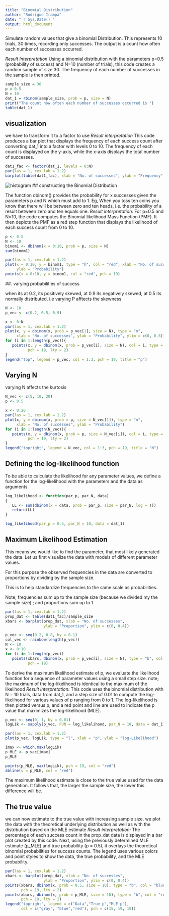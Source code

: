 ---
title: "Binomial Distribution"
author: "Rodrigue Irampa"
date: "`r Sys.Date()`"
output: html_document
---

Simulate  random values that give a binomial Distribution. 
This represents 10 trials, 30 times, recording only successes.
The output is a count how often each number of successes occurred.

*Result Interpretation*
Using a binomial distribution with the parameters p=0.5 (probability of success) and N=10 (number of trials), this code creates a random sample of size 30. The frequency of each number of successes in the sample is then printed.

```{r}
sample_size = 30
p = 0.5
N = 10
dat_1 = rbinom(sample_size, prob = p, size = N)
print("The count how often each number of successes occurred is ")
table(dat_1)
```
## visualization 
we have to transform it to a factor to use 
*Result interpretation*
This code produces a bar plot that displays the frequency of each success count after converting dat_1 into a factor with levels 0 to 10. The frequency of each count is displayed on the y-axis, while the x-axis displays the total number of successes.
 
```{r}
dat1_fac <- factor(dat_1, levels = 0:N)
par(las = 1, cex.lab = 1.2)
barplot(table(dat1_fac), xlab = "No. of successes", ylab = "Frequency")
```
![histogram](https://github.com/user-attachments/assets/f7be5049-b035-4a3b-a6e2-b586e87b5640)
## constructing the Binomial Distribution 

The function dbinom() provides the probability for x successes given the parameters p and N which must add to 1.
Eg,  When you toss ten coins you know that there will be between zero and ten heads, i.e. the probability of a result between zero and ten equals one.
*Result interpretation: *
For p=0.5 and N=10, the code computes the Binomial likelihood Mass Function (PMF). It then depicts the PMF as a red step function that displays the likelihood of each success count from 0 to 10.

```{r}
p <- 0.5
N <- 10
binom1 <- dbinom(x = 0:10, prob = p, size = N)
sum(binom1)

par(las = 1, cex.lab = 1.2)
plot(x = 0:10, y = binom1, type = "h", col = "red", xlab = "No. of successes",
     ylab = "Probability")
points(x = 0:10, y = binom1, col = "red", pch = 19)

```

##. varying probabilities of success 

when its at 0.2, its positively skewed, at 0.9 its negatively skewed, at 0.5 its normally distributed. 
i.e varying P afftects the skewness 
```{r}
N <- 10
p_vec <- c(0.2, 0.5, 0.9)

x <- 0:N
par(las = 1, cex.lab = 1.2)
plot(x, y = dbinom(x, prob = p_vec[1], size = N), type = "n",
     xlab = "No. of successes", ylab = "Probability", ylim = c(0, 0.5))
for (i in 1:length(p_vec)){
   points(x, y = dbinom(x, prob = p_vec[i], size = N), col = i, type = "b",
          pch = 19, lty = 2)
}
legend("top", legend = p_vec, col = 1:3, pch = 19, title = "p")
```


## Varying N

varying N affects the kurtosis 

```{r}
N_vec <- c(5, 10, 20)
p <- 0.5

x <- 0:20
par(las = 1, cex.lab = 1.2)
plot(x, y = dbinom(x, prob = p, size = N_vec[1]), type = "n",
     xlab = "No. of successes", ylab = "Probability")
for (i in 1:length(N_vec)){
   points(x, y = dbinom(x, prob = p, size = N_vec[i]), col = i, type = "b",
          pch = 19, lty = 2)
}
legend("topright", legend = N_vec, col = 1:3, pch = 19, title = "N")
```
## Defining the log-likelihood function 

To be able to calculate the likelihood for any parameter values, we define a function for the log-likelihood with the parameters and the data as arguments.


```{r}
log_likelihood <- function(par_p, par_N, data)
{
   LL <- sum(dbinom(x = data, prob = par_p, size = par_N, log = T))
   return(LL)
}

log_likelihood(par_p = 0.5, par_N = 10, data = dat_1)
```

## Maximum Likelihood Estimation
This means we would like to find the parameter, that most likely generated the data.
Let us first visualize the data with models of different parameter values.

For this purpose the observed frequencies in the data are converted to proportions by dividing by the sample size.

This is to help standardize frequencies to the same scale as probabilities. 

Note; frequencies sum up to the sample size (because we divided my the sample size)
    ; and proportions sum up to 1

```{r}
par(las = 1, cex.lab = 1.2)
prop_dat <- table(dat1_fac)/sample_size
xbars <- barplot(prop_dat, xlab = "No. of successes",
                 ylab = "Proportion", ylim = c(0, 0.4))

p_vec <- seq(0.2, 0.8, by = 0.1)
col_vec <- rainbow(length(p_vec))
N <- 10
x <- 0:10
for (i in 1:length(p_vec))
   points(xbars, dbinom(x, prob = p_vec[i], size = N), type = "b", col = col_vec[i], lty = 2,
          pch = 19)
```

To derive the maximum likelihood estimate of p, we evaluate the likelihood function for a sequence of parameter values using a small step size.
note; the maximum of the log-likelihood is identical to the maximum of the likelihood
*Result interpretation: *
This code uses the binomial distribution with N = 10 trials, data from dat_1, and a step size of 0.01 to compute the log-likelihood for various values of p ranging from 0 to 1. The log-likelihood is then plotted versus p, and a red point and line are used to indicate the p value that maximizes the log-likelihood (MLE).

```{r}
p_vec <- seq(0, 1, by = 0.01)
logLik <- sapply(p_vec, FUN = log_likelihood, par_N = 10, data = dat_1)

par(las = 1, cex.lab = 1.2)
plot(p_vec, logLik, type = "l", xlab = "p", ylab = "log-Likelihood")

imax <- which.max(logLik)
p_MLE <- p_vec[imax]
p_MLE

points(p_MLE, max(logLik), pch = 19, col = "red")
abline(v = p_MLE, col = "red")
```

The maximum likelihood estimate is close to the true value used for the data generation. 
It follows that, the larger the sample size, the lower this difference will be. 

## The true value 

we can now estimate to the true value with increasing sample size.
we plot the data with the theoretical underlying distribution as well as with the distribution based on the MLE estimate
*Result interpretation: *
The percentage of each success count in the prop_dat data is displayed in a bar plot created by this code. Next, using the previously determined MLE estimate (p_MLE) and true probability (p = 0.5), it overlays the theoretical binomial probabilities for success counts. The legend uses various colors and point styles to show the data, the true probability, and the MLE probability.

```{r}
par(las = 1, cex.lab = 1.2)
xbars <- barplot(prop_dat, xlab = "No. of successes",
                 ylab = "Proportion", ylim = c(0, 0.4))
points(xbars, dbinom(x, prob = 0.5, size = 10), type = "b", col = "blue",
       pch = 19, lty = 2)
points(xbars, dbinom(x, prob = p_MLE, size = 10), type = "b", col = "red",
       pch = 19, lty = 2)
legend("topright", legend = c("Data","True p","MLE p"),
       col = c("gray", "blue","red"), pch = c(15, 19, 19))

```
